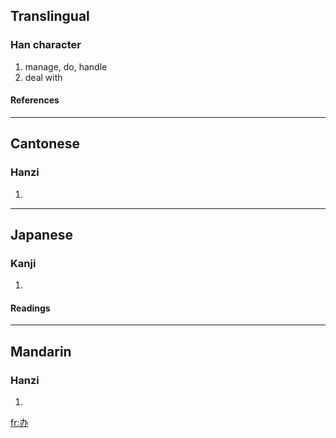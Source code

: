 {{see|辦}}

==Translingual==
===Han character===
{{Han char|rn=19|rad=力|as=02|sn=4|four=|canj=大尸金 (KSC)}}
# manage, do, handle
# deal with
====References====
{{Han ref|kx=0146.101|dkj=02294|dj=0328.050|hdz=10365.060|uh=529E|ud=21150}}
----
==Cantonese==
===Hanzi===
{{yue-hanzi|jyut=|y=baan6}}
# {{defn|Cantonese}}
----
==Japanese==
===Kanji===
{{ja-kanji|grade=|rs=力02}}
# {{defn|Japanese}}
====Readings====
{{ja-readings|on=[[へん]] (hen)|kun=}}
----
==Mandarin==
===Hanzi===
{{cmn-hanzi|tra=辦|pin=[[bàn]] (ban4)|wg=pan<sup>4</sup>}}
# {{defn|Mandarin}}

[[fr:办]]